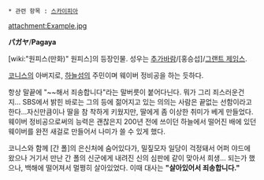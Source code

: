  * 관련 항목 : [[스카이피아]]

attachment:Example.jpg

'''パガヤ'''/'''Pagaya'''

[wiki:"원피스(만화)" 원피스]의 등장인물. 성우는 [[추가바람]]/[홍승섭]/[[그랜트 제임스]].

[[코니스]]의 아버지로, [[하늘섬]]의 주민이며 웨이버 정비공을 하는 듯하다.

항상 말끝에 "~~해서 죄송합니다"라는 말버릇이 붙어다닌다. 뭐가 그리 죄스러운건지… SBS에서 밝힌 바로는 그의 등에 젊어지고 있는 의의는 사람은 끝없는 선함이라고 한다...자신만큼이나 딸을 참 착하게 키웠지만, 딸에게 좀 이상한 취미가 베게 만들었다. 웨이버 정비공으로써의 능력은 괜찮은지 200년 전에 쓰이던 하늘에서 떨어진 배에 있던 웨이버를 완전 새걸로 만들어서 나미가 쓸 수 있게 했다.

코니스와 함께 [간 폴]의 은신처에 숨어있다가, 밀짚모자 일당이 걱정돼서 어퍼 야드에 왔으나 거기서 만난 간 폴의 신군에게 내려진 신의 심판에 같이 맞아서 희생… 되는가 했으나, 백해에 떨어져서 멀쩡히 살아있었다. 이때 대사는 '''"살아있어서 죄송합니다."'''
